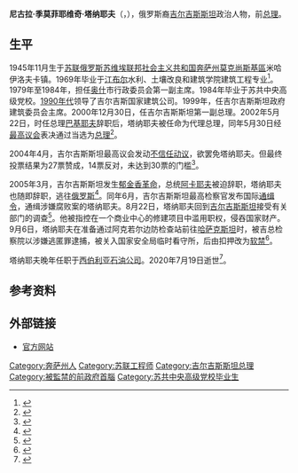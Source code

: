 {{Use dmy dates|date=May 2012}}
{{Infobox Prime Minister
|name        = 尼古拉·塔纳耶夫
|native_name = Николай Танаев
|image       = Николай Танаев.jpg
|office      = [[吉尔吉斯斯坦总理|吉尔吉斯斯坦总理]]
|president   = [[阿斯卡爾·阿卡耶夫|阿斯卡爾·阿卡耶夫]]
|term_start  = 2002年5月22日
|term_end    = 2005年3月25日
|preceded    = [[库尔曼别克·巴基耶夫|库尔曼别克·巴基耶夫]]
|successor   = [[库尔曼别克·巴基耶夫|库尔曼别克·巴基耶夫]]
|birth_date  = {{Birth date|1945|11|5|df=y}}
|birth_place = [[苏联|苏联]][[奔萨州|奔萨州]]
|death_date  = {{death date and age|2020|7|19|1945|11|5|df=y}}
|death_place = [[俄罗斯|俄罗斯]]
|residence   = 
|party       = 
|religion    = 
|民族        = [[俄罗斯人|俄罗斯人]]
|nationality = [[吉尔吉斯斯坦|吉尔吉斯斯坦]]
|awards      = {{圣彼得堡建城三百周年奖章}}
}}
'''尼古拉·季莫菲耶维奇·塔纳耶夫'''（{{lang-ky|Николай Тимофеевич Танаев}}，{{bd|1945年|11月5日|2020年|7月19日|catIdx=Tanayev}}），俄罗斯裔[[吉尔吉斯斯坦|吉尔吉斯斯坦]]政治人物，前[[吉尔吉斯斯坦总理|总理]]。
==生平==
1945年11月生于[[苏联|苏联]][[俄罗斯苏维埃联邦社会主义共和国|俄罗斯苏维埃联邦社会主义共和国]][[奔萨州|奔萨州]][[莫克尚斯基區|莫克尚斯基區]]米哈伊洛夫卡镇。1969年毕业于[[江布爾州|江布尔]]水利、土壤改良和建筑学院建筑工程专业<ref>{{cite web |title=吉尔吉斯斯坦总理塔纳耶夫 |url=http://www.huaxia.com/zt/tbgz/2004-87/793415.html |publisher=华夏经纬网 |date=2004-09-21 |language=Zh-hans |accessdate=2020-07-19 |archive-date=2020-07-19 |archive-url=https://web.archive.org/web/20200719172007/http://www.huaxia.com/zt/tbgz/2004-87/793415.html |dead-url=no }}</ref>。1979年至1984年，担任[[奥什|奥什]]市行政委员会第一副主席。1984年毕业于苏共中央高级党校。[[1990年代|1990年代]]领导了吉尔吉斯国家建筑公司。1999年，任吉尔吉斯斯坦政府建筑委员会主席。2000年12月30日，任吉尔吉斯斯坦第一副总理。2002年5月22日，时任总理[[库尔曼别克·巴基耶夫|巴基耶夫]]辞职后，塔纳耶夫被任命为代理总理，同年5月30日经[[最高议会_(吉尔吉斯斯坦)|最高议会]]表决通过当选为[[总理|总理]]<ref>{{cite web|author=童师群|author2=陈俊锋|title=经过议会表决塔纳耶夫当选吉尔吉斯斯坦新总理|url=http://news.sohu.com/34/56/news201205634.shtml|publisher=新华网|date=2002-05-31|via=搜狐|language=Zh-hans|accessdate=2020-07-19|archive-date=2020-07-19|archive-url=https://web.archive.org/web/20200719143946/http://news.sohu.com/34/56/news201205634.shtml|dead-url=no}}</ref>。

2004年4月，吉尔吉斯斯坦最高议会发动[[不信任动议|不信任动议]]，欲罢免塔纳耶夫。但最终投票结果为27票赞成，14票反对，未达到30票的门槛<ref>{{cite web|author=Bruce Pannier,|url=http://www.rferl.org/featuresarticle/2004/04/d1264cf2-7d2d-42e8-b182-900ca504af47.html|title=Kyrgyzstan: Prime Minister Narrowly Survives Confidence Vote|work=[[自由欧洲电台／自由电台|Radio Free Europe/Radio Liberty]]|date=2004-04-09|language=en|accessdate=2020-07-19|archive-date=2008-06-14|archive-url=https://web.archive.org/web/20080614190145/http://www.rferl.org/featuresarticle/2004/04/d1264cf2-7d2d-42e8-b182-900ca504af47.html|dead-url=no}}</ref>。

2005年3月，吉尔吉斯斯坦发生[[郁金香革命|郁金香革命]]，总统[[阿斯卡爾·阿卡耶夫|阿卡耶夫]]被迫辞职，塔纳耶夫也随即辞职，逃往[[俄罗斯|俄罗斯]]<ref>{{cite web |author=孙力 |title=吉尔吉斯斯坦 反对派组建临时政府 |url=http://news.sina.com.cn/o/2005-03-26/04475467179s.shtml |publisher=人民日报 |date=2005-03-26 |via=新浪 |language=Zh-hans |accessdate=2020-07-19 |archive-date=2020-07-19 |archive-url=https://web.archive.org/web/20200719150734/http://news.sina.com.cn/o/2005-03-26/04475467179s.shtml |dead-url=no }}</ref>。同年6月，吉尔吉斯斯坦最高检察官发布国际[[通缉令|通缉令]]，通缉涉嫌腐败案的塔纳耶夫。8月22日，塔纳耶夫回到[[吉尔吉斯斯坦|吉尔吉斯斯坦]]接受有关部门的调查<ref>{{cite web |title=吉尔吉斯斯坦前总理尼古拉·塔纳耶回国接受调查 |url=http://www.ce.cn/xwzx/gjss/gdxw/200508/24/t20050824_4509570.shtml |publisher=中国经济网 |date=2005-08-24 |language=Zh-hans |accessdate=2020-07-19 |archive-date=2020-07-20 |archive-url=https://web.archive.org/web/20200720004045/http://www.ce.cn/xwzx/gjss/gdxw/200508/24/t20050824_4509570.shtml |dead-url=no }}</ref>。他被指控在一个商业中心的修建项目中滥用职权，侵吞国家财产。9月6日，塔纳耶夫在准备通过阿克若尔边防检查站前往[[哈萨克斯坦|哈萨克斯坦]]时，被吉总检察院以涉嫌逃匿罪逮捕，被关入国家安全局临时看守所，后由扣押改为[[软禁|软禁]]<ref>{{cite web |author=任瑞恩 |title=吉尔吉斯斯坦前总理塔纳耶夫被解除扣押实施软禁 |url=http://www.ce.cn/xwzx/gjss/gdxw/200509/14/t20050914_4688169.shtml |publisher=中国经济网 |date=2005-09-14 |language=Zh-hans |accessdate=2020-07-19 |archive-date=2020-07-19 |archive-url=https://web.archive.org/web/20200719143946/http://www.ce.cn/xwzx/gjss/gdxw/200509/14/t20050914_4688169.shtml |dead-url=no }}</ref>。

塔纳耶夫晚年任职于[[西伯利亚石油公司|西伯利亚石油公司]]。2020年7月19日逝世<ref>{{cite web |title=Умер экс-премьер-министр Кыргызстана |url=https://ru.krymr.com/a/news-v-rossii-umer-tanaes/30735959.html |publisher=Крым |language=ru |date=2020-07-19 |accessdate=2020-07-19 |archive-date=2020-07-19 |archive-url=https://web.archive.org/web/20200719143940/https://ru.krymr.com/a/news-v-rossii-umer-tanaes/30735959.html |dead-url=no }}</ref>。
==参考资料==
{{Reflist}}

==外部链接==
*[https://web.archive.org/web/20160303182135/http://eng.gateway.kg/gov_prim 官方网站]

{{start box}}
{{s-off}}
{{succession box|before=[[库尔曼别克·巴基耶夫|库尔曼别克·巴基耶夫]]|title=[[吉尔吉斯斯坦总理|吉尔吉斯斯坦总理]]|years=2002年－2005年|after=[[库尔曼别克·巴基耶夫|库尔曼别克·巴基耶夫]]}}
{{end box}}
{{Authority control}}

{{DEFAULTSORT:Tanayev, Nikolai}}
[[Category:奔萨州人|Category:奔萨州人]]
[[Category:苏联工程师|Category:苏联工程师]]
[[Category:吉尔吉斯斯坦总理|Category:吉尔吉斯斯坦总理]]
[[Category:被監禁的前政府首腦|Category:被監禁的前政府首腦]]
[[Category:苏共中央高级党校毕业生|Category:苏共中央高级党校毕业生]]